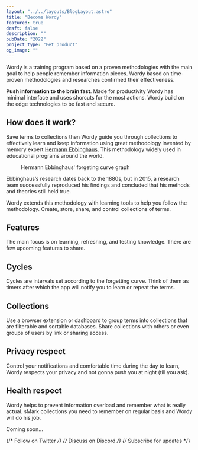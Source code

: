 ```yaml
---
layout: "../../layouts/BlogLayout.astro"
title: "Become Wordy"
featured: true
draft: false
description: ""
pubDate: "2022"
project_type: "Pet product"
og_image: ""
---
```



Wordy is a training program based on a proven methodologies with the main goal to help people remember information pieces. Wordy based on time-proven methodologies and researches confirmed their effectiveness.

**Push information to the brain fast**. Made for productivity Wordy has minimal interface and uses shorcuts for the most actions. Wordy build on the edge technologies to be fast and secure.

## How does it work?

Save terms to collections then Wordy guide you through collections to effectively learn and keep information using great methodology invented by memory expert [Hermann Ebbinghaus](https://en.wikipedia.org/wiki/Hermann_Ebbinghaus). This methodology widely used in educational programs around the world.

<figure class="wide-content">
  <Picture
    src="https://res.cloudinary.com/alekspetrov/image/upload/v1666726876/website/wrody-image-1_otxcgb.png"
    alt="Hermann Ebbinghaus' forgeting curve graph"
    widths={[480, 860, 1080]}
    aspectRatio="7:5"
    class="schema"
  />
  <figcaption>Hermann Ebbinghaus' forgeting curve graph</figcaption>
</figure>

Ebbinghaus’s research dates back to the 1880s, but in 2015, a research team successfully reproduced his findings and concluded that his methods and theories still held true.

Wordy extends this methodology with learning tools to help you follow the methodology. Create, store, share, and control collections of terms.

## Features

The main focus is on learning, refreshing, and testing knowledge. There are few upcoming features to share.

<ContentTerm
  term="Cards"
  deff="Imagine your collection as a slider where each slide is your information slice. You can see the term, but not its definition. Now play a knockout game and mark terms as known or not. The next cycle will show you only unknown terms."
/>

<ContentTerm
  term="Repeats"
  deff="As you noticed from the schema above people gradually forget everything they have learned with time. And the only way to keep information in mind is to refresh it. Repeats help to get notifications and stay on the learning curve used cycles."
/>

<ContentTerm
  term="Write"
  deff="Based on Artificial intelligence. Write a short essay using terms users learned to learn them even better. AI will check if you use them right in the right context and gives you a score.
"
/>

## Cycles

Cycles are intervals set according to the forgetting curve. Think of them as timers after which the app will notify you to learn or repeat the terms.

## Collections

Use a browser extension or dashboard to group terms into collections that are filterable and sortable databases. Share collections with others or even groups of users by link or sharing access.

## Privacy respect

Control your notifications and comfortable time during the day to learn, Wordy respects your privacy and not gonna push you at night (till you ask).

## Health respect

Wordy helps to prevent information overload and remember what is really actual. sMark collections you need to remember on regular basis and Wordy will do his job.

Coming soon…

{/* Follow on Twitter */}
{/* Discuss on Discord */}
{/* Subscribe for updates */}
